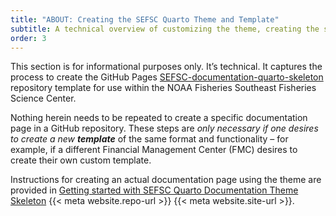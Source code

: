 ```yaml
---
title: "ABOUT: Creating the SEFSC Quarto Theme and Template"
subtitle: A technical overview of customizing the theme, creating the skeleton template, and merging the two together
order: 3
---
```


This section is for informational purposes only. It's technical. It captures the process to create the GitHub Pages [SEFSC-documentation-quarto-skeleton]({{< meta website.site-url >}}) repository template for use within the NOAA Fisheries Southeast Fisheries Science Center.

Nothing herein needs to be repeated to create a specific documentation page in a GitHub repository. These steps are *only necessary if one desires to create a new **template*** of the same format and functionality – for example, if a different Financial Management Center (FMC) desires to create their own custom template.

Instructions for creating an actual documentation page using the theme are provided in [Getting started with SEFSC Quarto Documentation Theme Skeleton]({{< meta website.repo-url >}}/content/howto/setup.html) {{< meta website.repo-url >}} {{< meta website.site-url >}}.